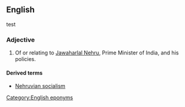 ==English==
test
===Adjective===
{{en-adj}}
# Of or relating to [[w:Jawaharlal Nehru|Jawaharlal Nehru]], Prime Minister of India, and his policies.

====Derived terms====
*[[Nehruvian socialism]]

[[Category:English eponyms]]